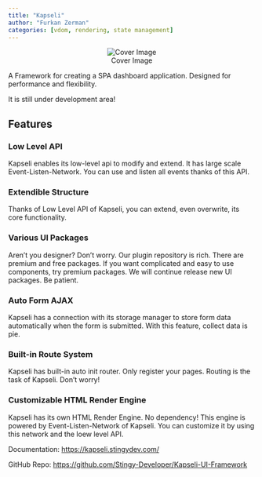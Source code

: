 ```yaml
---
title: "Kapseli"
author: "Furkan Zerman"
categories: [vdom, rendering, state management]
---
```


<center>
![Cover Image](../assets/kapseli-cover.png)
</center>

A Framework for creating a SPA dashboard application. Designed for performance and flexibility.

<div class="alert alert-warning">
  <p class="mb-0">It is still under development area!</p>
</div>

## Features
### Low Level API
Kapseli enables its low-level api to modify and extend. It has large scale Event-Listen-Network. You can use and listen all events thanks of this API.

### Extendible Structure
Thanks of Low Level API of Kapseli, you can extend, even overwrite, its core functionality.

### Various UI Packages
Aren't you designer? Don't worry. Our plugin repository is rich. There are premium and free packages. If you want complicated and easy to use components, try premium packages. We will continue release new UI packages. Be patient.

### Auto Form AJAX
Kapseli has a connection with its storage manager to store form data automatically when the form is submitted. With this feature, collect data is pie.

### Built-in Route System
Kapseli has built-in auto init router. Only register your pages. Routing is the task of Kapseli. Don't worry!

### Customizable HTML Render Engine
Kapseli has its own HTML Render Engine. No dependency! This engine is powered by Event-Listen-Network of Kapseli. You can customize it by using this network and the loew level API.

Documentation: [https://kapseli.stingydev.com/](https://kapseli.stingydev.com/)

GitHub Repo: [https://github.com/Stingy-Developer/Kapseli-UI-Framework](https://github.com/Stingy-Developer/Kapseli-UI-Framework)